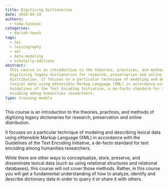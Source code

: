```yaml
---
title: Digitising Dictionaries
date: 2019-04-19
authors:
  - toma-tasovac
categories:
  - dariah-teach
tags:
  - tei
  - lexicography
  - xml
  - data-modeling
  - scholarly-editions
abstract:
  This course is an introduction to the theories, practices, and methods of
  digitizing legacy dictionaries for research, preservation and online
  distribution. It focuses on a particular technique of modeling and describing
  lexical data using eXtensible Markup Language (XML) in accordance with the
  Guidelines of the Text Encoding Initiative, a de-facto standard for text
  encoding among humanities researchers.
type: training module
---
```


This course is an introduction to the theories, practices, and methods of
digitizing legacy dictionaries for research, preservation and online
distribution.

It focuses on a particular technique of modeling and describing lexical data
using eXtensible Markup Language (XML) in accordance with the Guidelines of the
Text Encoding Initiative, a de-facto standard for text encoding among humanities
researchers.

While there are other ways to conceptualize, store, preserve, and disseminate
lexical data (such as using relational structures and relational databases),
this course will not cover those methods. Rather, in this course you will get a
fundamental understanding of how to analyze, identify and describe dictionary
data in order to query it or share it with others.

<CTA
  title="Interested in learning more?"
  subtitle="Check out Digitising Dictionaries on #dariahTeach"
  url="https://teach.dariah.eu/course/view.php?id=20"
/>
